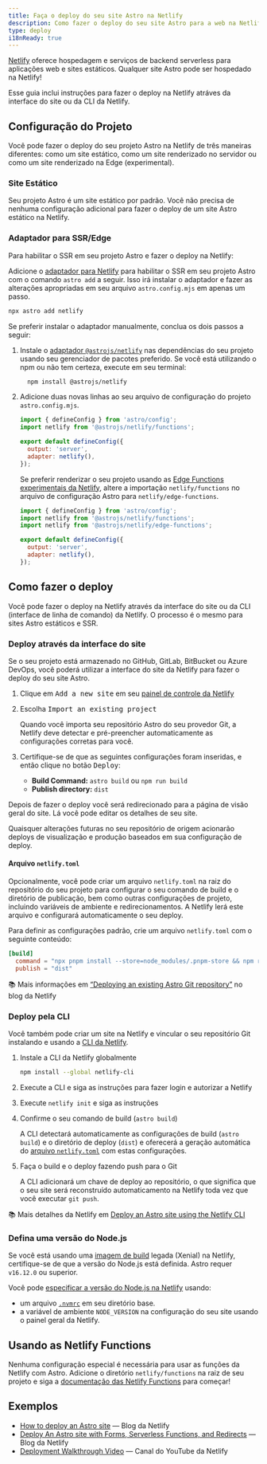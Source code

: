 ```yaml
---
title: Faça o deploy do seu site Astro na Netlify
description: Como fazer o deploy do seu site Astro para a web na Netlify.
type: deploy
i18nReady: true
---
```

[Netlify](https://netlify.com) oferece hospedagem e serviços de backend serverless para aplicações web e sites estáticos. Qualquer site Astro pode ser hospedado na Netlify! 

Esse guia inclui instruções para fazer o deploy na Netlify atráves da interface do site ou da CLI da Netlify. 

## Configuração do Projeto

Você pode fazer o deploy do seu projeto Astro na Netlify de três maneiras diferentes: como um site estático, como um site renderizado no servidor ou como um site renderizado na Edge (experimental). 

### Site Estático

Seu projeto Astro é um site estático por padrão. Você não precisa de nenhuma configuração adicional para fazer o deploy de um site Astro estático na Netlify. 

### Adaptador para SSR/Edge

Para habilitar o SSR em seu projeto Astro e fazer o deploy na Netlify:

Adicione o [adaptador para Netlify](/pt-br/guides/integrations-guide/netlify/) para habilitar o SSR em seu projeto Astro com o comando `astro add` a seguir. Isso irá instalar o adaptador e fazer as alterações apropriadas em seu arquivo `astro.config.mjs` em apenas um passo.

```bash
npx astro add netlify
```

Se preferir instalar o adaptador manualmente, conclua os dois passos a seguir:

1. Instale o [adaptador `@astrojs/netlify`](https://github.com/withastro/astro/tree/main/packages/integrations/netlify) nas dependências do seu projeto usando seu gerenciador de pacotes preferido. Se você está utilizando o npm ou não tem certeza, execute em seu terminal:

    ```bash
      npm install @astrojs/netlify
    ```

2. Adicione duas novas linhas ao seu arquivo de configuração do projeto `astro.config.mjs`.

    ```js title="astro.config.mjs" ins={2, 5-6}
    import { defineConfig } from 'astro/config';
    import netlify from '@astrojs/netlify/functions';

    export default defineConfig({
      output: 'server',
      adapter: netlify(),
    });
    ```

    Se preferir renderizar o seu projeto usando as [Edge Functions experimentais da Netlify](https://docs.netlify.com/netlify-labs/experimental-features/edge-functions/#app), altere a importação `netlify/functions` no arquivo de configuração Astro para `netlify/edge-functions`.
      ```js title="astro.config.mjs" ins={3} del={2}
      import { defineConfig } from 'astro/config';
      import netlify from '@astrojs/netlify/functions';
      import netlify from '@astrojs/netlify/edge-functions';

      export default defineConfig({
        output: 'server',
        adapter: netlify(),
      });
      ```

## Como fazer o deploy

Você pode fazer o deploy na Netlify através da interface do site ou da CLI (interface de linha de comando) da Netlify. O processo é o mesmo para sites Astro estáticos e SSR.

### Deploy através da interface do site

Se o seu projeto está armazenado no GitHub, GitLab, BitBucket ou Azure DevOps, você poderá utilizar a interface do site da Netlify para fazer o deploy do seu site Astro.

1. Clique em <kbd>Add a new site</kbd> em seu [painel de controle da Netlify](https://app.netlify.com/)

2. Escolha <kbd>Import an existing project</kbd>

    Quando você importa seu repositório Astro do seu provedor Git, a Netlify deve detectar e pré-preencher automaticamente as configurações corretas para você.

3. Certifique-se de que as seguintes configurações foram inseridas, e então clique no botão <kbd>Deploy</kbd>:

    - **Build Command:** `astro build` ou `npm run build`
    - **Publish directory:** `dist`

 Depois de fazer o deploy você será redirecionado para a página de visão geral do site. Lá você pode editar os detalhes de seu site.

Quaisquer alterações futuras no seu repositório de origem acionarão deploys de visualização e produção baseados em sua configuração de deploy. 

#### Arquivo `netlify.toml`

Opcionalmente, você pode criar um arquivo `netlify.toml` na raiz do repositório do seu projeto para configurar o seu comando de build e o diretório de publicação, bem como outras configurações de projeto, incluindo variáveis de ambiente e redirecionamentos. A Netlify lerá este arquivo e configurará automaticamente o seu deploy.

Para definir as configurações padrão, crie um arquivo `netlify.toml` com o seguinte conteúdo:

```toml
[build]
  command = "npx pnpm install --store=node_modules/.pnpm-store && npm run build"
  publish = "dist"
```

📚 Mais informações em [“Deploying an existing Astro Git repository”](https://www.netlify.com/blog/how-to-deploy-astro/#deploy-an-existing-git-repository-to-netlify) no blog da Netlify


### Deploy pela CLI

Você também pode criar um site na Netlify e vincular o seu repositório Git instalando e usando a [CLI da Netlify](https://cli.netlify.com/).


1. Instale a CLI da Netlify globalmente

    ```bash
    npm install --global netlify-cli
    ```

2. Execute a CLI e siga as instruções para fazer login e autorizar a Netlify
3. Execute `netlify init` e siga as instruções
4. Confirme o seu comando de build (`astro build`)

    A CLI detectará automaticamente as configurações de build (`astro build`) e o diretório de deploy (`dist`) e oferecerá a geração automática do [arquivo `netlify.toml`](#arquivo-netlifytoml) com estas configurações.

5. Faça o build e o deploy fazendo push para o Git

    A CLI adicionará um chave de deploy ao repositório, o que significa que o seu site será reconstruído automaticamento na Netlify toda vez que você executar `git push`.

📚 Mais detalhes da Netlify em [Deploy an Astro site using the Netlify CLI](https://www.netlify.com/blog/how-to-deploy-astro/#link-your-astro-project-and-deploy-using-the-netlify-cli)

### Defina uma versão do Node.js

Se você está usando uma [imagem de build](https://docs.netlify.com/configure-builds/get-started/#build-image-selection) legada (Xenial) na Netlify, certifique-se de que a versão do Node.js está definida. Astro requer `v16.12.0` ou superior.

Você pode [especificar a versão do Node.js na Netlify](https://docs.netlify.com/configure-builds/manage-dependencies/#node-js-and-javascript) usando:
- um arquivo [`.nvmrc`](https://github.com/nvm-sh/nvm#nvmrc) em seu diretório base.
- a variável de ambiente `NODE_VERSION` na configuração do seu site usando o painel geral da Netlify.

## Usando as Netlify Functions

Nenhuma configuração especial é necessária para usar as funções da Netlify com Astro. Adicione o diretório `netlify/functions` na raiz de seu projeto e siga a [documentação das Netlify Functions](https://docs.netlify.com/functions/overview/) para começar!

## Exemplos

- [How to deploy an Astro site](https://www.netlify.com/blog/how-to-deploy-astro/) — Blog da Netlify
- [Deploy An Astro site with Forms, Serverless Functions, and Redirects](https://www.netlify.com/blog/deploy-an-astro-site-with-forms-serverless-functions-and-redirects/) — Blog da Netlify
- [Deployment Walkthrough Video](https://youtu.be/GrSLYq6ZTes) — Canal do YouTube da Netlify
